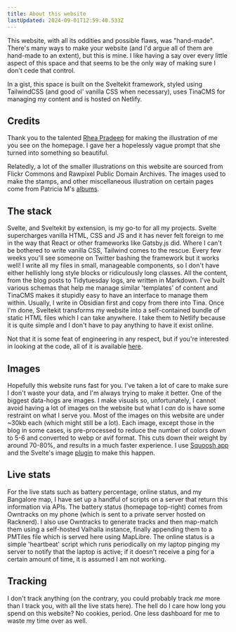 ```yaml
---
title: About this website
lastUpdated: 2024-09-01T12:59:40.533Z
---
```


This website, with all its oddities and possible flaws, was "hand-made". There's many ways to make your website (and I'd argue all of them are hand-made to an extent), but this is mine. I like having a say over every little aspect of this space and that seems to be the only way of making sure I don't cede that control.

In a gist, this space is built on the Sveltekit framework, styled using TailwindCSS (and good ol' vanilla CSS when necessary), uses TinaCMS for managing my content and is hosted on Netlify.

## Credits

Thank you to the talented [Rhea Pradeep](https://www.linkedin.com/in/rheapradeep/) for making the illustration of me you see on the homepage. I gave her a hopelessly vague prompt that she turned into something so beautiful.

Relatedly, a lot of the smaller illustrations on this website are sourced from Flickr Commons and Rawpixel Public Domain Archives. The images used to make the stamps, and other miscellaneous illustration on certain pages come from Patricia M's [albums](https://www.flickr.com/photos/taffeta/albums/).

## The stack

Svelte, and Sveltekit by extension, is my go-to for all my projects. Svelte supercharges vanilla HTML, CSS and JS and it has never felt foreign to me in the way that React or other frameworks like Gatsby.js did. Where I can't be bothered to write vanilla CSS, Tailwind comes to the rescue. Every few weeks you'll see someone on Twitter bashing the framework but it works well! I write all my files in small, manageable components, so I don't have either hellishly long style blocks or ridiculously long classes. All the content, from the blog posts to Tidytuesday logs, are written in Markdown. I've built various schemas that help me manage similar 'templates' of content and TinaCMS makes it stupidly easy to have an interface to manage them within. Usually, I write in Obsidian first and copy from there into Tina. Once I'm done, Sveltekit transforms my website into a self-contained bundle of static HTML files which I can take anywhere. I take them to Netlify because it is quite simple and I don't have to pay anything to have it exist online.

Not that it is some feat of engineering in any respect, but if you're interested in looking at the code, all of it is available [here](https://github.com/thedivtagguy/site/).

## Images

Hopefully this website runs fast for you. I've taken a lot of care to make sure I don't waste your data, and I'm always trying to make it better. One of the biggest data-hogs are images. I make visuals so, unfortunately, I cannot avoid having a lot of images on the website but what I *can* do is have some restraint on what I serve you. Most of the images on this website are under \~30kb each (which might still be a lot). Each image, except those in the blog in some cases, is pre-processed to reduce the number of colors down to 5-6 and converted to webp or avif format. This cuts down their weight by around 70-80%, and results in a much faster experience. I use [Squoosh app](https://squoosh.app/) and the Svelte's image [plugin](https://kit.svelte.dev/docs/images#sveltejs-enhanced-img) to make this happen.

<div id="stats" />

## Live stats

For the live stats such as battery percentage, online status, and my Bangalore map, I have set up a handful of scripts on a server that return this information via APIs. The battery status (homepage top-right) comes from Owntracks on my phone (which is sent to a private server hosted on Racknerd). I also use Owntracks to generate tracks and then map-match them using a self-hosted Valhalla instance, finally appending them to a PMTiles file which is served here using MapLibre. The online status is a simple 'heartbeat' script which runs periodically on my laptop pinging my server to notify that the laptop is active; if it doesn't receive a ping for a certain amount of time, it is assumed I am not working.

<div id="what-i-track" />

## Tracking

I don't track anything (on the contrary, you could probably track *me* more than I track you, with all the live stats here). The hell do I care how long you spend on this website? No cookies, period. One less dashboard for me to waste my time over as well.
